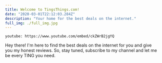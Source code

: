 ```yaml
---
title: Welcome to TingsThings.com!
date: "2020-03-01T22:12:03.284Z"
description: "Your home for the best deals on the internet."
full_img: ./full_img.jpg
---
```


`youtube: https://www.youtube.com/embed/ckZWrB2jgYQ`

Hey there! I'm here to find the best deals on the internet for you and give you my honest reviews. So, stay tuned, subscribe to my channel and let me be every TING you need.